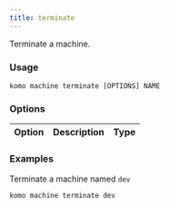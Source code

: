```yaml
---
title: terminate
---
```


Terminate a machine.

### Usage

`komo machine terminate [OPTIONS] NAME`

### Options

| Option                              	    | Description                                        | Type 	|
|-----------------------------------------  |--------------------------------------------------- |------	|

### Examples

Terminate a machine named `dev`
```bash
komo machine terminate dev
```